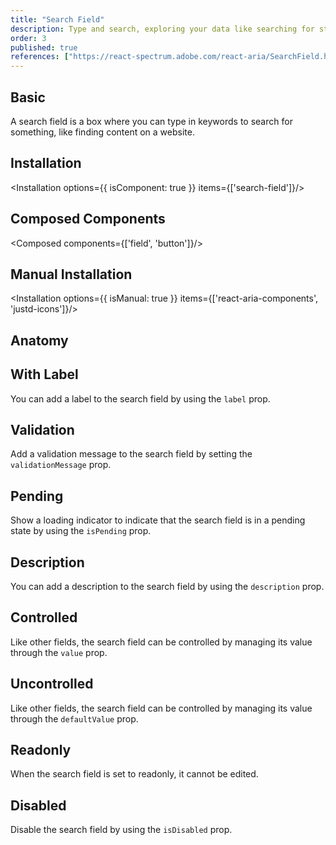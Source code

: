```yaml
---
title: "Search Field"
description: Type and search, exploring your data like searching for stars with a telescope, quick and responsive.
order: 3
published: true
references: ["https://react-spectrum.adobe.com/react-aria/SearchField.html#props"]
---
```


## Basic

A search field is a box where you can type in keywords to search for something, like finding content on a website.
<How toUse="forms/search-field/search-field-demo" />

## Installation
<Installation options={{ isComponent: true }} items={['search-field']}/>

## Composed Components
<Composed components={['field', 'button']}/>

## Manual Installation
<Installation options={{ isManual: true }} items={['react-aria-components', 'justd-icons']}/>

<SourceCode toShow='search-field'/>

## Anatomy
<Anatomy show='search-field-anatomy'/>

## With Label
You can add a label to the search field by using the `label` prop.
<How toUse="forms/search-field/search-field-with-label-demo" />

## Validation
Add a validation message to the search field by setting the `validationMessage` prop.
<How toUse="forms/search-field/search-field-validation-demo" />

## Pending
Show a loading indicator to indicate that the search field is in a pending state by using the `isPending` prop.
<How toUse="forms/search-field/search-field-pending-demo" />

## Description
You can add a description to the search field by using the `description` prop.
<How toUse="forms/search-field/search-field-description-demo" />

## Controlled
Like other fields, the search field can be controlled by managing its value through the `value` prop.
<How toUse="forms/search-field/search-field-controlled-demo" />

## Uncontrolled
Like other fields, the search field can be controlled by managing its value through the `defaultValue` prop.
<How toUse="forms/search-field/search-field-uncontrolled-demo" />

## Readonly
When the search field is set to readonly, it cannot be edited.
<How toUse="forms/search-field/search-field-readonly-demo" />

## Disabled
Disable the search field by using the `isDisabled` prop.
<How toUse="forms/search-field/search-field-disabled-demo" />
